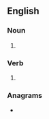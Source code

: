 ==English==

===Noun===
{{head|en|noun plural form}}

# {{misspelling of|lang=en|videos}}

===Verb===
{{head|en|verb form}}

# {{en-third-person singular of|video}}

===Anagrams===
* {{anagrams|en|voidees}}